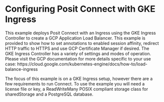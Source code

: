 # Configuring Posit Connect with GKE Ingress

This example deploys Posit Connect with an Ingress using the GKE Ingress Controller to create a GCP Application Load Balancer.
This example is provided to show how to set annotations to enabled session affinity, redirect HTTP traffic to HTTPS and use GCP Certificate Manager if desired.
The GKE Ingress Controller has a variety of settings and modes of operation. 
Please visit the GCP documentation for more details specific to your use case:
https://cloud.google.com/kubernetes-engine/docs/how-to/load-balance-ingress

The focus of this example is on a GKE Ingress setup, however there are a few requirements to run Connect.
To use the example you will need a license file or key, a ReadWriteMany POSIX compliant storage class for sharedStorage and a PostgreSQL database.

```.yaml
```